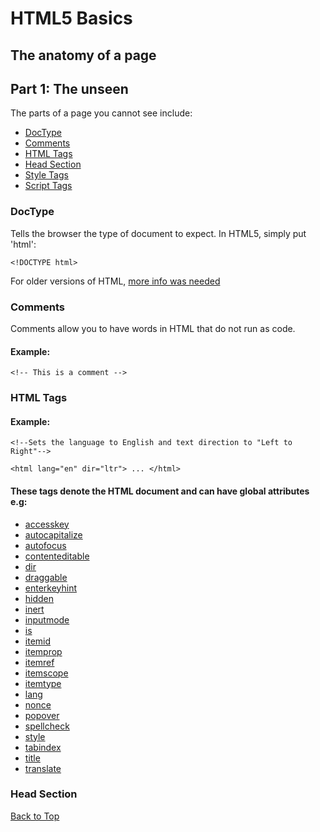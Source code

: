 # HTML5 Basics

## The anatomy of a page

## Part 1: The unseen

The parts of a page you cannot see include:

- [DocType](#DocType)
- [Comments](#Comments)
- [HTML Tags](#HTMLTags)
- [Head Section](#HeadSection)
- [Style Tags](#StyleTags)
- [Script Tags](#ScriptTags)

### DocType
Tells the browser the type of document to expect. In HTML5, simply put 'html':
```
<!DOCTYPE html> 
```
For older versions of HTML, [more info was needed](https://www.w3schools.com/tags/tag_doctype.asp)

### Comments
Comments allow you to have words in HTML that do not run as code.
#### Example:
```
<!-- This is a comment -->
```


### HTML Tags
#### Example:
 ```
 <!--Sets the language to English and text direction to "Left to Right"-->

 <html lang="en" dir="ltr"> ... </html>
 ```
#### These tags denote the HTML document and can have global attributes e.g:

- [accesskey](https://html.spec.whatwg.org/multipage/interaction.html#the-accesskey-attribute)
- [autocapitalize](https://html.spec.whatwg.org/multipage/interaction.html#attr-autocapitalize)
- [autofocus](https://html.spec.whatwg.org/multipage/interaction.html#attr-fe-autofocus)
- [contenteditable](https://html.spec.whatwg.org/multipage/interaction.html#attr-contenteditable)
- [dir](https://html.spec.whatwg.org/multipage/dom.html#attr-dir)
- [draggable](https://html.spec.whatwg.org/multipage/dnd.html#attr-draggable)
- [enterkeyhint](https://html.spec.whatwg.org/multipage/interaction.html#attr-enterkeyhint)
- [hidden](https://html.spec.whatwg.org/multipage/interaction.html#attr-hidden)
- [inert](https://html.spec.whatwg.org/multipage/interaction.html#the-inert-attribute)
- [inputmode](https://html.spec.whatwg.org/multipage/interaction.html#attr-inputmode)
- [is](https://html.spec.whatwg.org/multipage/custom-elements.html#attr-is)
- [itemid](https://html.spec.whatwg.org/multipage/microdata.html#attr-itemid)
- [itemprop](https://html.spec.whatwg.org/multipage/microdata.html#names%253A-the-itemprop-attribute)
- [itemref](https://html.spec.whatwg.org/multipage/microdata.html#attr-itemref)
- [itemscope](https://html.spec.whatwg.org/multipage/microdata.html#attr-itemscope)
- [itemtype](https://html.spec.whatwg.org/multipage/microdata.html#attr-itemtype)
- [lang](https://html.spec.whatwg.org/multipage/dom.html#attr-lang)
- [nonce](https://html.spec.whatwg.org/multipage/urls-and-fetching.html#attr-nonce)
- [popover](https://html.spec.whatwg.org/multipage/popover.html#attr-popover)
- [spellcheck](https://html.spec.whatwg.org/multipage/interaction.html#attr-spellcheck)
- [style](https://html.spec.whatwg.org/multipage/dom.html#attr-style)
- [tabindex](https://html.spec.whatwg.org/multipage/interaction.html#attr-tabindex)
- [title](https://html.spec.whatwg.org/multipage/dom.html#attr-title)
- [translate](https://html.spec.whatwg.org/multipage/dom.html#attr-translate)

### Head Section

[Back to Top](#top)